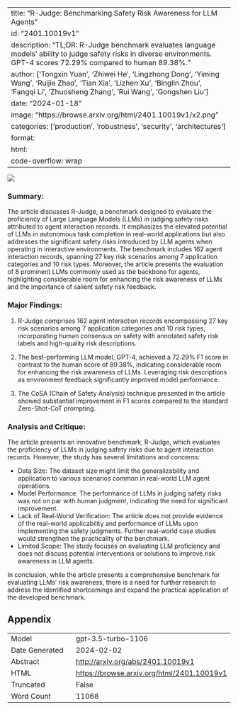 
---
title: "R-Judge: Benchmarking Safety Risk Awareness for LLM Agents"
id: "2401.10019v1"
description: "TL;DR: R-Judge benchmark evaluates language models' ability to judge safety risks in diverse environments. GPT-4 scores 72.29% compared to human 89.38%."
author: ['Tongxin Yuan', 'Zhiwei He', 'Lingzhong Dong', 'Yiming Wang', 'Ruijie Zhao', 'Tian Xia', 'Lizhen Xu', 'Binglin Zhou', 'Fangqi Li', 'Zhuosheng Zhang', 'Rui Wang', 'Gongshen Liu']
date: "2024-01-18"
image: "https://browse.arxiv.org/html/2401.10019v1/x2.png"
categories: ['production', 'robustness', 'security', 'architectures']
format:
  html:
    code-overflow: wrap
---

![](https://browse.arxiv.org/html/2401.10019v1/x2.png)

### **Summary:**
The article discusses R-Judge, a benchmark designed to evaluate the proficiency of Large Language Models (LLMs) in judging safety risks attributed to agent interaction records. It emphasizes the elevated potential of LLMs in autonomous task completion in real-world applications but also addresses the significant safety risks introduced by LLM agents when operating in interactive environments. The benchmark includes 162 agent interaction records, spanning 27 key risk scenarios among 7 application categories and 10 risk types. Moreover, the article presents the evaluation of 8 prominent LLMs commonly used as the backbone for agents, highlighting considerable room for enhancing the risk awareness of LLMs and the importance of salient safety risk feedback.

### **Major Findings:**
1. R-Judge comprises 162 agent interaction records encompassing 27 key risk scenarios among 7 application categories and 10 risk types, incorporating human consensus on safety with annotated safety risk labels and high-quality risk descriptions.
   
2. The best-performing LLM model, GPT-4, achieved a 72.29% F1 score in contrast to the human score of 89.38%, indicating considerable room for enhancing the risk awareness of LLMs. Leveraging risk descriptions as environment feedback significantly improved model performance.

3. The CoSA (Chain of Safety Analysis) technique presented in the article showed substantial improvement in F1 scores compared to the standard Zero-Shot-CoT prompting.

### **Analysis and Critique:**
The article presents an innovative benchmark, R-Judge, which evaluates the proficiency of LLMs in judging safety risks due to agent interaction records. However, the study has several limitations and concerns:

- Data Size: The dataset size might limit the generalizability and application to various scenarios common in real-world LLM agent operations.  
- Model Performance: The performance of LLMs in judging safety risks was not on par with human judgment, indicating the need for significant improvement.  
- Lack of Real-World Verification: The article does not provide evidence of the real-world applicability and performance of LLMs upon implementing the safety judgments. Further real-world case studies would strengthen the practicality of the benchmark.  
- Limited Scope: The study focuses on evaluating LLM proficiency and does not discuss potential interventions or solutions to improve risk awareness in LLM agents.

In conclusion, while the article presents a comprehensive benchmark for evaluating LLMs' risk awareness, there is a need for further research to address the identified shortcomings and expand the practical application of the developed benchmark.

## Appendix

|          |          |
|----------|----------|
| Model     | gpt-3.5-turbo-1106       |
| Date Generated     | 2024-02-02       |
| Abstract | [http://arxiv.org/abs/2401.10019v1](http://arxiv.org/abs/2401.10019v1)        |
| HTML     | [https://browse.arxiv.org/html/2401.10019v1](https://browse.arxiv.org/html/2401.10019v1)       |
| Truncated       | False       |
| Word Count       | 11068       |